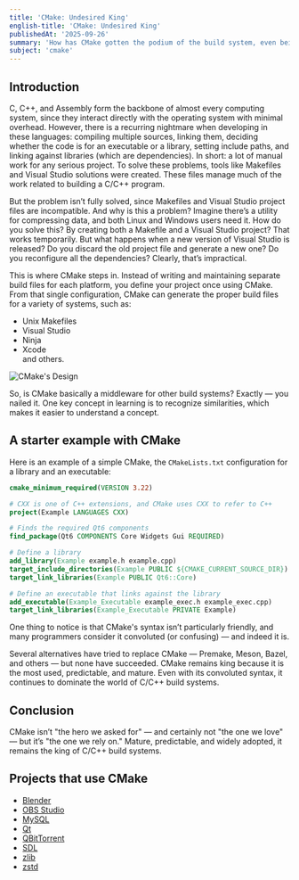```yaml
---
title: 'CMake: Undesired King'
english-title: 'CMake: Undesired King'
publishedAt: '2025-09-26'
summary: 'How has CMake gotten the podium of the build system, even being so rejected?'
subject: 'cmake'
---
```


## Introduction

C, C++, and Assembly form the backbone of almost every computing system, since they interact directly with the operating system with minimal overhead. However, there is a recurring nightmare when developing in these languages: compiling multiple sources, linking them, deciding whether the code is for an executable or a library, setting include paths, and linking against libraries (which are dependencies). In short: a lot of manual work for any serious project. To solve these problems, tools like Makefiles and Visual Studio solutions were created. These files manage much of the work related to building a C/C++ program.

But the problem isn’t fully solved, since Makefiles and Visual Studio project files are incompatible. And why is this a problem? Imagine there’s a utility for compressing data, and both Linux and Windows users need it. How do you solve this? By creating both a Makefile and a Visual Studio project? That works temporarily. But what happens when a new version of Visual Studio is released? Do you discard the old project file and generate a new one? Do you reconfigure all the dependencies? Clearly, that’s impractical.

This is where CMake steps in. Instead of writing and maintaining separate build files for each platform, you define your project once using CMake. From that single configuration, CMake can generate the proper build files for a variety of systems, such as:

- Unix Makefiles
- Visual Studio
- Ninja
- Xcode  
and others.

![CMake's Design](/posts/Single_Source_Build.png)

So, is CMake basically a middleware for other build systems? Exactly — you nailed it. One key concept in learning is to recognize similarities, which makes it easier to understand a concept.

## A starter example with CMake

Here is an example of a simple CMake, the `CMakeLists.txt` configuration for a library and an executable:

```cmake
cmake_minimum_required(VERSION 3.22)

# CXX is one of C++ extensions, and CMake uses CXX to refer to C++
project(Example LANGUAGES CXX)

# Finds the required Qt6 components
find_package(Qt6 COMPONENTS Core Widgets Gui REQUIRED)

# Define a library
add_library(Example example.h example.cpp)
target_include_directories(Example PUBLIC ${CMAKE_CURRENT_SOURCE_DIR})
target_link_libraries(Example PUBLIC Qt6::Core)

# Define an executable that links against the library
add_executable(Example_Executable example_exec.h example_exec.cpp)
target_link_libraries(Example_Executable PRIVATE Example)
```

One thing to notice is that CMake's syntax isn’t particularly friendly, and many programmers consider it convoluted (or confusing) — and indeed it is.

Several alternatives have tried to replace CMake — Premake, Meson, Bazel, and others — but none have succeeded. CMake remains king because it is the most used, predictable, and mature. Even with its convoluted syntax, it continues to dominate the world of C/C++ build systems.

## Conclusion

CMake isn’t \"the hero we asked for\" — and certainly not \"the one we love\" — but it’s \"the one we rely on.\" Mature, predictable, and widely adopted, it remains the king of C/C++ build systems.

## Projects that use CMake

- [Blender](https://github.com/blender/blender.git)
- [OBS Studio](https://github.com/obsproject/obs-studio.git)
- [MySQL](https://github.com/mysql/mysql-server.git)
- [Qt](https://code.qt.io/cgit/)
- [QBitTorrent](https://github.com/qbittorrent/qBittorrent.git)
- [SDL](https://github.com/libsdl-org/SDL.git)
- [zlib](https://github.com/madler/zlib.git)
- [zstd](https://github.com/facebook/zstd.git)
